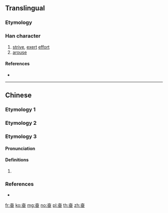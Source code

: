 {{also|奮}}
==Translingual==

===Etymology===
{{Han simp|奮|f=隹|t=&nbsp;}}

===Han character===
{{Han char|rn=37|rad=大|as=05|sn=8|four=|canj=KW|ids=⿱大田}}

# [[strive]], [[exert]] [[effort]]
# [[arouse]]

====References====
* {{Han ref|kx=0251.091|dkj=05901|hdz=10535.010|uh=594B|ud=22859}}

----

==Chinese==

===Etymology 1===
{{zh-see|奮}}

===Etymology 2===
{{zh-see|㽘|v}}

===Etymology 3===
{{zh-forms}}

====Pronunciation====
{{zh-pron
|m=gǎng
|mc=
|oc=
|cat=
}}

====Definitions====
{{zh-hanzi}}

# {{rfdef|zh}}

===References===
* {{R:twedu|C01945}}

[[fr:奋]]
[[ko:奋]]
[[mg:奋]]
[[no:奋]]
[[pl:奋]]
[[th:奋]]
[[zh:奋]]